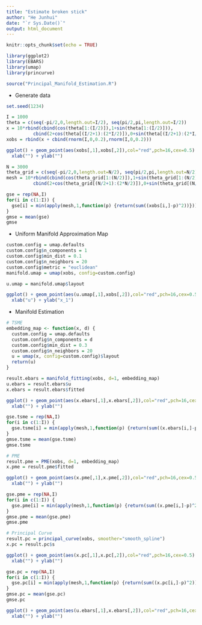 ```yaml
---
title: "Estimate broken stick"
author: "He Junhui"
date: "`r Sys.Date()`"
output: html_document
---
```


```r
knitr::opts_chunk$set(echo = TRUE)
```

```r
library(ggplot2)
library(EBARS)
library(umap)
library(princurve)

source("Principal_Manifold_Estimation.R")
```

+ Generate data

```r
set.seed(1234)
```

```r
I = 1000
theta = c(seq(-pi/2,0,length.out=I/2), seq(pi/2,pi,length.out=I/2))
x = 10*rbind(cbind(cos(theta[1:(I/2)]),1+sin(theta[1:(I/2)])),
          cbind(2+cos(theta[(I/2+1):(2*I/2)]),0+sin(theta[(I/2+1):(2*I/2)])))
xobs = rbind(x + cbind(rnorm(I,0,0.2),rnorm(I,0,0.2)))

ggplot() + geom_point(aes(xobs[,1],xobs[,2]),col="red",pch=16,cex=0.5) + 
  xlab("") + ylab("")
```

```r
N = 3000
theta_grid = c(seq(-pi/2,0,length.out=N/2), seq(pi/2,pi,length.out=N/2))
mesh = 10*rbind(cbind(cos(theta_grid[1:(N/2)]),1+sin(theta_grid[1:(N/2)])),
          cbind(2+cos(theta_grid[(N/2+1):(2*N/2)]),0+sin(theta_grid[(N/2+1):(2*N/2)])))
```

```r
gse = rep(NA,I)
for(i in c(1:I)) {
  gse[i] = min(apply(mesh,1,function(p) {return(sum((xobs[i,]-p)^2))}))
}
gmse = mean(gse)
gmse
```

+ Uniform Manifold Approximation Map
```r
custom.config = umap.defaults
custom.config$n_components = 1
custom.config$min_dist = 0.1
custom.config$n_neighbors = 20
custom.config$metric = "euclidean"
manifold.umap = umap(xobs, config=custom.config)

u.umap = manifold.umap$layout
```

```r
ggplot() + geom_point(aes(u.umap[,1],xobs[,2]),col="red",pch=16,cex=0.5) + 
  xlab("u") + ylab("x_1")
```

+ Manifold Estimation

```r
# TSME
embedding_map <- function(x, d) {
  custom.config = umap.defaults
  custom.config$n_components = d
  custom.config$min_dist = 0.3
  custom.config$n_neighbors = 20
  u = umap(x, config=custom.config)$layout
  return(u)
}

result.ebars = manifold_fitting(xobs, d=1, embedding_map)
u.ebars = result.ebars$u
x.ebars = result.ebars$fitted
```

```r
ggplot() + geom_point(aes(x.ebars[,1],x.ebars[,2]),col="red",pch=16,cex=0.5) +
  xlab("") + ylab("")
```


```r
gse.tsme = rep(NA,I)
for(i in c(1:I)) {
  gse.tsme[i] = min(apply(mesh,1,function(p) {return(sum((x.ebars[i,]-p)^2))}))
}
gmse.tsme = mean(gse.tsme)
gmse.tsme
```



```r
# PME
result.pme = PME(xobs, d=1, embedding_map)
x.pme = result.pme$fitted
```

```r
ggplot() + geom_point(aes(x.pme[,1],x.pme[,2]),col="red",pch=16,cex=0.5) +
  xlab("") + ylab("")
```

```r
gse.pme = rep(NA,I)
for(i in c(1:I)) {
  gse.pme[i] = min(apply(mesh,1,function(p) {return(sum((x.pme[i,]-p)^2))}))
}
gmse.pme = mean(gse.pme)
gmse.pme
```

```r
# Principal Curve
result.pc = principal_curve(xobs, smoother="smooth_spline")
x.pc = result.pc$s
```

```r
ggplot() + geom_point(aes(x.pc[,1],x.pc[,2]),col="red",pch=16,cex=0.5) +
  xlab("") + ylab("")
```

```r
gse.pc = rep(NA,I)
for(i in c(1:I)) {
  gse.pc[i] = min(apply(mesh,1,function(p) {return(sum((x.pc[i,]-p)^2))}))
}
gmse.pc = mean(gse.pc)
gmse.pc
```


```r
ggplot() + geom_point(aes(u.ebars[,1],x.ebars[,2]),col="red",pch=16,cex=0.5) +
  xlab("") + ylab("")
```

